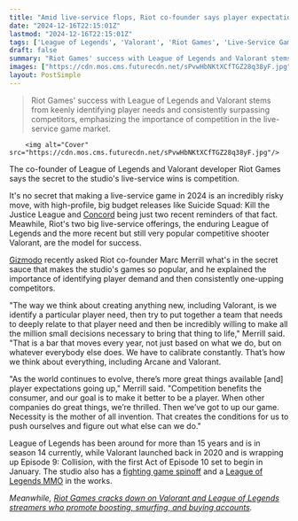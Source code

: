 ```yaml
---
title: "Amid live-service flops, Riot co-founder says player expectations are 'going up,' while League and Valorant thrive from the competition: 'We have to calibrate constantly'"
date: "2024-12-16T22:15:01Z"
lastmod: "2024-12-16T22:15:01Z"
tags: ['League of Legends', 'Valorant', 'Riot Games', 'Live-Service Games', 'Competitive Shooter', 'MOBA', 'MMO', 'Gaming Industry']
draft: false
summary: "Riot Games' success with League of Legends and Valorant stems from keenly identifying player needs and consistently surpassing competitors, emphasizing the importance of competition in the live-service game market."
images: ["https://cdn.mos.cms.futurecdn.net/sPvwHbNKtXCfTGZ28q38yF.jpg"]
layout: PostSimple
---
```

> Riot Games' success with League of Legends and Valorant stems from keenly identifying player needs and consistently surpassing competitors, emphasizing the importance of competition in the live-service game market.


        <img alt="Cover" src="https://cdn.mos.cms.futurecdn.net/sPvwHbNKtXCfTGZ28q38yF.jpg"/>
        
The co-founder of League of Legends and Valorant developer Riot Games says the secret to the studio's live-service wins is competition.

It's no secret that making a live-service game in 2024 is an incredibly risky move, with high-profile, big budget releases like Suicide Squad: Kill the Justice League and [Concord](https://www.gamesradar.com/games/fps/concord-is-officially-fully-permanently-dead-as-sony-announces-its-closing-the-failed-hero-shooters-studio-and-moving-on-we-will-take-the-lessons-learned/) being just two recent reminders of that fact. Meawhile, Riot's two big live-service offerings, the enduring League of Legends and the more recent but still very popular competitive shooter Valorant, are the model for success.

[Gizmodo](https://gizmodo.com/riot-games-interview-marc-merrill-arcane-league-of-legends-layoffs-video-games-2000536976) recently asked Riot co-founder Marc Merrill what's in the secret sauce that makes the studio's games so popular, and he explained the importance of identifying player demand and then consistently one-upping competitors.

"The way we think about creating anything new, including Valorant, is we identify a particular player need, then try to put together a team that needs to deeply relate to that player need and then be incredibly willing to make all the million small decisions necessary to bring that thing to life," Merrill said. "That is a bar that moves every year, not just based on what we do, but on whatever everybody else does. We have to calibrate constantly. That’s how we think about everything, including Arcane and Valorant.

"As the world continues to evolve, there’s more great things available [and] player expectations going up," Merrill said. "Competition benefits the consumer, and our goal is to make it better to be a player. When other companies do great things, we’re thrilled. Then we’ve got to up our game. Necessity is the mother of all invention. That creates the conditions for us to push ourselves and figure out what else can we do."

League of Legends has been around for more than 15 years and is in season 14 currently, while Valorant launched back in 2020 and is wrapping up Episode 9: Collision, with the first Act of Episode 10 set to begin in January. The studio also has a [fighting game spinoff](https://www.gamesradar.com/league-of-legends-fighting-game-spin-off-has-such-an-odd-title-fans-want-the-boring-project-l-codename-to-return/) and a [League of Legends MMO](https://www.gamesradar.com/games/moba/the-league-of-legends-mmo-reset-earlier-this-year-but-riot-games-co-founder-says-it-only-dramatically-increased-the-likelihood-of-success/) in the works.

*Meanwhile, *[<em>Riot Games cracks down on Valorant and League of Legends streamers who promote boosting, smurfing, and buying accounts</em>](https://www.gamesradar.com/games/league-of-legends/riot-games-cracks-down-on-valorant-and-league-of-legends-streamers-who-promote-boosting-smurfing-and-buying-accounts/)*.*
        